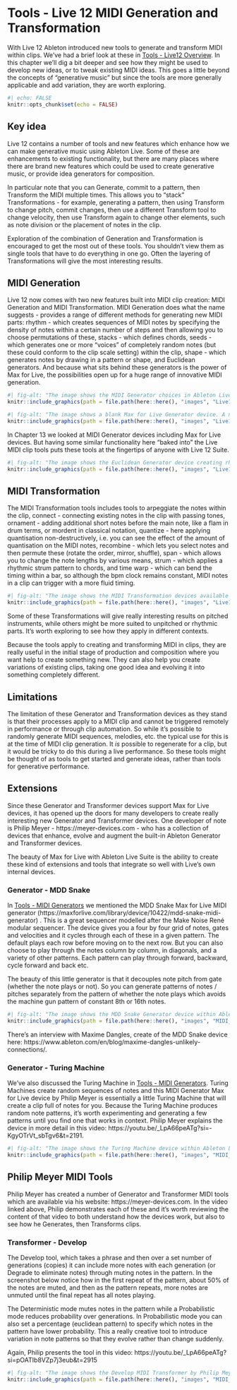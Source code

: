 # Tools - Live 12 MIDI Generation and Transformation

With Live 12 Ableton introduced new tools to generate and transform MIDI within clips. We've had a brief look at these in [Tools - Live12 Overview](030-Tools-Live12_Intro.qmd). In this chapter we'll dig a bit deeper and see how they might be used to develop new ideas, or to tweak existing MIDI ideas. This goes a little beyond the concepts of "generative music" but since the tools are more generally applicable and add variation, they are worth exploring.

```r
#| echo: FALSE
knitr::opts_chunk$set(echo = FALSE)
```

::: callout-tip
## Key idea

Live 12 contains a number of tools and new features which enhance how we can make generative music using Ableton Live. Some of these are enhancements to existing functionality, but there are many places where there are brand new features which could be used to create generative music, or provide idea generators for composition.

In particular note that you can Generate, commit to a pattern, then Transform the MIDI multiple times. This allows you to "stack" Transformations - for example, generating a pattern, then using Transform to change pitch, commit changes, then use a different Transform tool to change velocity, then use Transform again to change other elements, such as note division or the placement of notes in the clip.

Exploration of the combination of Generation and Transformation is encouraged to get the most out of these tools. You shouldn't view them as single tools that have to do everything in one go. Often the layering of Transformations will give the most interesting results.
:::


## MIDI Generation

Live 12 now comes with two new features built into MIDI clip creation: MIDI Generation and MIDI Transformation. MIDI Generation does what the name suggests - provides a range of different methods for generating new MIDI parts: rhythm - which creates sequences of MIDI notes by specifying the density of notes within a certain number of steps and then allowing you to choose permutations of these, stacks - which defines chords, seeds - which generates one or more "voices" of completely random notes (but these could conform to the clip scale setting) within the clip, shape - which generates notes by drawing in a pattern or shape, and Euclidean generators. And because what sits behind these generators is the power of Max for Live, the possibilities open up for a huge range of innovative MIDI generation.

```r
#| fig-alt: "The image shows the MIDI Generator choices in Ableton Live 12."
knitr::include_graphics(path = file.path(here::here(), "images", "Live12_MIDIGenerators.png"))
```

```r
#| fig-alt: "The image shows a blank Max for Live Generator device. A note says Build Your Generator Here."
knitr::include_graphics(path = file.path(here::here(), "images", "Live12_Max_MIDIGenerator.png"))
```

In Chapter 13 we looked at MIDI Generator devices including Max for Live devices. But having some similar functionality here "baked into" the Live MIDI clip tools puts these tools at the fingertips of anyone with Live 12 Suite.

```r
#| fig-alt: "The image shows the Euclidean Generator device creating rhythmic MIDI clips across four notes."
knitr::include_graphics(path = file.path(here::here(), "images", "Live12_Euclidean_Pattern.png"))
```

## MIDI Transformation

The MIDI Transformation tools includes tools to arpeggiate the notes within the clip, connect - connecting existing notes in the clip with passing tones, ornament - adding additional short notes before the main note, like a flam in drum terms, or mordent in classical notation, quantize - here applying quantisation non-destructively, i.e. you can see the effect of the amount of quantisation on the MIDI notes, recombine - which lets you select notes and then permute these (rotate the order, mirror, shuffle), span - which allows you to change the note lengths by various means, strum - which applies a rhythmic strum pattern to chords, and time warp - which can bend the timing within a bar, so although the bpm clock remains constant, MIDI notes in a clip can trigger with a more fluid timing.

```r
#| fig-alt: "The image shows the MIDI Transformation devices available in Ableton Live 12."
knitr::include_graphics(path = file.path(here::here(), "images", "Live12_MIDI_Transformers.png"))
```

Some of these Transformations will give really interesting results on pitched instruments, while others might be more suited to unpitched or rhythmic parts. It's worth exploring to see how they apply in different contexts.

Because the tools apply to creating and transforming MIDI in clips, they are really useful in the initial stage of production and composition where you want help to create something new. They can also help you create variations of existing clips, taking one good idea and evolving it into something completely different.

## Limitations

The limitation of these Generator and Transformation devices as they stand is that their processes apply to a MIDI clip and cannot be triggered remotely in performance or through clip automation. So while it's possible to randomly generate MIDI sequences, melodies, etc. the typical use for this is at the time of MIDI clip generation. It *is* possible to regenerate for a clip, but it would be tricky to do this during a live performance. So these tools might be thought of as tools to get started and generate ideas, rather than tools for generative performance.

## Extensions

Since these Generator and Transformer devices support Max for Live devices, it has opened up the doors for many developers to create really interesting new Generator and Transformer devices. One developer of note is Philip Meyer - https://meyer-devices.com - who has a collection of devices that enhance, evolve and augment the built-in Ableton Generator and Transformer devices. 

The beauty of Max for Live with Ableton Live Suite is the ability to create these kind of extensions and tools that integrate so well with Live's own internal devices.

### Generator - MDD Snake

In [Tools - MIDI Generators](012-Tools-MIDI_Generators.qmd)
we mentioned the MDD Snake Max for Live MIDI generator
(https://maxforlive.com/library/device/10422/mdd-snake-midi-generator)
. This is a great sequencer modelled after the Make Noise René modular sequencer. The device gives you a four by four grid of notes, gates and velocities and it cycles through each of these in a given pattern. The default plays each row before moving on to the next row. But you can also choose to play through the notes column by column, in diagonals, and a variety of other patterns. Each pattern can play through forward, backward, cycle forward and back etc. 

The beauty of this little generator is that it decouples note pitch from gate (whether the note plays or not). So you can generate patterns of notes / pitches separately from the pattern of whether the note plays which avoids the machine gun pattern of constant 8th or 16th notes.

```r
#| fig-alt: "The image shows the MDD Snake Generator device within Ableton Live 12 MIDI Generators. This MIDI Generator has been described in the chapter on MIDI Generators."
knitr::include_graphics(path = file.path(here::here(), "images", "MIDI_Generator_MDDSnake.png"))
```

There's an interview with Maxime Dangles, create of the MDD Snake device here:
https://www.ableton.com/en/blog/maxime-dangles-unlikely-connections/.

### Generator - Turing Machine

We've also discussed the Turing Machine in  [Tools - MIDI Generators](012-Tools-MIDI_Generators.qmd). Turing Machines create random sequences of notes and this MIDI Generator Max for Live device by Philip Meyer is essentially a little Turing Machine that will create a clip full of notes for you. Because the Turing Machine produces random note patterns, it's worth experimenting and generating a few patterns until you find one that works in context. Philip Meyer explains the device in more detail in this video: https://youtu.be/_LpA66peATg?si=-KgyOTrVt_sbTgv6&t=2191.

```r
#| fig-alt: "The image shows the Turing Machine device within Ableton Live 12 MIDI Generators. Turing Machines have been described in the chapter on MIDI Generators. Like the MIDI device, this generator has a large dial for dialing in randomness in the pattern. Three buttons allow the user to inject a 0, 1, or Random values into the sequence. A value box defines the lgnth of the sequence and there is a button to Clear the sequence. Pitch is defined at the botton of the device with sliders for 8 different pitch weights. There are stacked dials for Range and Offset."
knitr::include_graphics(path = file.path(here::here(), "images", "MIDI_Generator_TuringMachine.png"))
```

## Philip Meyer MIDI Tools

Philip Meyer has created a number of Generator and Transformer MIDI tools which are available via his website: https://meyer-devices.com. In the video linked above, Philip demonstrates each of these and it's worth reviewing the content of that video to both understand how the devices work, but also to see how he Generates, then Transforms clips. 



### Transformer - Develop

The Develop tool, which takes a phrase and then over a set number of generations (copies) it can include more notes with each generation (or Degrade to eliminate notes) through muting notes in the pattern. In the screenshot below notice how in the first repeat of the pattern, about 50% of the notes are muted, and then as the pattern repeats, more notes are unmuted until the final repeat has all notes playing.

The Deterministic mode mutes notes in the pattern while a Probabilistic mode reduces probability over generations. In Probabilistic mode you can also set a percentage (euclidean pattern) to specify which notes in the pattern have lower probability. This a really creative tool to introduce variation in note patterns so that they evolve rather than change suddenly.

Again, Philip presents the tool in this video: https://youtu.be/_LpA66peATg?si=pOATIb8VZp7j3eub&t=2915

```r
#| fig-alt: "The image shows the Develop MIDI Transformer by Philip Meyer. A MIDI clip is shown with four repetitions of a pattern and the Develop transformer is progressively unmuting notes across the four repetitions until the last repetition shows all notes unmuted."
knitr::include_graphics(path = file.path(here::here(), "images", "MIDI_Transformer_Develop.png"))
```
